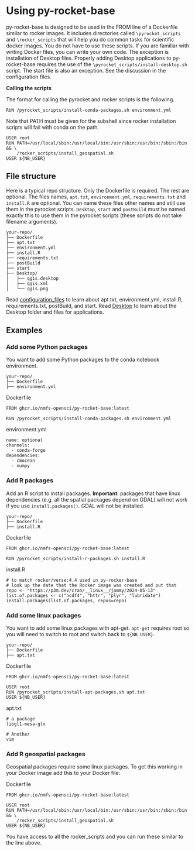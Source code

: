 # Using py-rocket-base

py-rocket-base is designed to be used in the FROM line of a Dockerfile similar to rocker images. It includes directories called `\pyrocket_scripts` and `\rocker_scripts` that will help you do common tasks for scientific docker images. You do not have to use these scripts. If you are familiar with writing Docker files, you can write your own code. The exception is installation of Desktop files. Properly adding Desktop applications to py-rocket-base requires the use of the `\pyrocket_scripts/install-desktop.sh` script. The start file is also an exception. See the discussion in the configuration files.

**Calling the scripts**

The format for calling the pyrocket and rocker scripts is the following.
```
RUN /pyrocket_scripts/install-conda-packages.sh environment.yml
```

Note that PATH must be given for the subshell since rocker installation scripts will fail with conda on the path.
```
USER root
RUN PATH=/usr/local/sbin:/usr/local/bin:/usr/sbin:/usr/bin:/sbin:/bin && \
    /rocker_scripts/install_geospatial.sh
USER ${NB_USER}
```

## File structure

Here is a typical repo structure. Only the Dockerfile is required. The rest are optional. The files names, `apt.txt`, `environment.yml`, `requirements.txt` and `install.R` are optional. You can name these files other names and still use them in the pyrocket scripts. `Desktop`, `start` and `postBuild` must be named exactly this to use them in the pyrocket scripts (these scripts do not take filename arguments).

```
your-repo/
├── Dockerfile
├── apt.txt
├── environment.yml
├── install.R
├── requirements.txt
├── postBuild
├── start
├── Desktop/
│   ├── qgis.desktop
│   ├── qgis.xml
│   └── qgis.png
```

Read [configuration_files](configuration_files.html) to learn about apt.txt, environment.yml, install.R, requirements.txt, postBuild, and start. Read [Desktop](desktop.html) to learn about the Desktop folder and files for applications.

## Examples

### Add some Python packages

You want to add some Python packages to the conda notebook environment.

```
your-repo/
├── Dockerfile
├── environment.yml
```

Dockerfile
```
FROM ghcr.io/nmfs-opensci/py-rocket-base:latest

RUN /pyrocket_scripts/install-conda-packages.sh environment.yml
```

environment.yml
```
name: optional
channels:
  - conda-forge
dependencies:
  - cmocean
  - numpy
```

### Add R packages

Add an R script to install packages. **Important**: packages that have linux dependencies (e.g. all the spatial packages depend on GDAL) will not work if you use `install.packages()`. GDAL will not be installed.

```
your-repo/
├── Dockerfile
├── install.R
```

Dockerfile
```
FROM ghcr.io/nmfs-opensci/py-rocket-base:latest

RUN /pyrocket_scripts/install-r-packages.sh install.R
```

install.R
```
# to match rocker/verse:4.4 used in py-rocker-base
# look up the date that the Rocker image was created and put that
repo <- "https://p3m.dev/cran/__linux__/jammy/2024-05-13"
list.of.packages <- c("ncdf4", "httr", "plyr", "lubridate")
install.packages(list.of.packages, repos=repo)
```

### Add some linux packages

You want to add some linux packages with apt-get. `apt-get` requires root so you will need to switch to root and switch back to `${NB_USER}`.

```
your-repo/
├── Dockerfile
├── apt.txt
```

Dockerfile
```
FROM ghcr.io/nmfs-opensci/py-rocket-base:latest

USER root
RUN /pyrocket_scripts/install-apt-packages.sh apt.txt
USER ${NB_USER}
```

apt.txt
```
# a package
libgl1-mesa-glx

# Another
vim
```

### Add R geospatial packages

Geospatial packages require some linux packages. To get this working in your Docker image add this to your Docker file:

Dockerfile
```
FROM ghcr.io/nmfs-opensci/py-rocket-base:latest

USER root
RUN PATH=/usr/local/sbin:/usr/local/bin:/usr/sbin:/usr/bin:/sbin:/bin && \
    /rocker_scripts/install_geospatial.sh
USER ${NB_USER}
```

You have access to all the rocker_scripts and you can run these similar to the line above.




